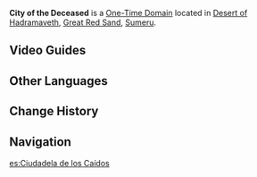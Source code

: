 {{Domain Infobox
|image        = Domain City of the Deceased.png
|type         = One-Time
|description  = The then-lords of Gurabad regarded death as the only path to the desert's sacred destination. In order to prevent the wretched from defiling this pilgrimage, they buried the unnamed tomb deep underground... But now, this place has become nothing but a paradise for Wenut and Fungi.
|region       = Sumeru
|subregion    = Great Red Sand
|area         = Desert of Hadramaveth
|subarea      = The Sands of Al-Azif
|recElements  = 
|recLevel     = 
|requiredAR   = 32
}}
<!--{{Description|}}-->
'''City of the Deceased''' is a [[One-Time Domain]] located in [[Desert of Hadramaveth]], [[Great Red Sand]], [[Sumeru]].<!-- There is only one level, '''?'''.--><!--
==Ley Line Disorder==
The following Ley Line Disorder is applied in this domain:
{| class="wikitable"
!Level
!Ley Line Disorder
|-
!align="center" | I
|
|}
==Enemies==
{{Domain Enemies
|subheader1=Wave 1
|enemies1=
|subheader2=Wave 2
|objective2=
|enemies2=
|subheader3=Wave 3
|objective3=
|enemies3=
}}
--><!--
==First Time Completion Rewards==
--><!--
==Video Guides==
{{EVT
|video1   = 
|caption1 = 
}}
-->
==Video Guides==
{{EVT
|video1   = https://youtu.be/JDZy6mAq2AU
|caption1 = How To Unlock: City of the Deceased	Domain

|video2   = https://youtu.be/iZWnvbwCcRA
|caption2 = City of the Deceased Location & Unlock
}}

==Other Languages==
{{Other Languages
|en      = City of the Deceased
|zhs     = 「亡者之城」
|zhs_rm  = "Wángzhě zhī Chéng"
|zht     = 「亡者之城」
|zht_rm  = "Wángzhě zhī Chéng"
|zh_tl   = 
|ja      = 「亡者の都」
|ja_rm   = "Mouja no Miyako"
|ja_tl   = "Capital of the Deceased"
|ko      = 망자의 도시
|ko_rm   = Mangja-ui Dosi
|ko_tl   = City of the Deceased
|es      = Ciudadela de los Caídos
|es_tl   = Citadel of the Fallen
|fr      = Ville des défunts
|fr_tl   = City of the Deceased
|ru      = Город погибших
|ru_tl   = City of the Deceased
|th      = "เมืองแห่งผู้ล่วงลับ"
|th_rm   = "Mueang haeng Phu Luang-lap"
|th_tl   = "City of the Deceased"
|vi      = Tòa Thành Người Chết
|vi_tl   = 
|de      = „Stadt der Verstorbenen“
|de_tl   = 
|id      = City of the Deceased
|pt      = Cidade dos Mortos
|pt_tl   = 
|tr      = Ölüler Şehri
|tr_tl   = 
|it      = Città dei defunti
|it_tl   = City of the Deceased
}}

==Change History==
{{Change History|3.4}}

==Navigation==
{{Domain Navbox|Permanent}}

[[es:Ciudadela de los Caídos]]